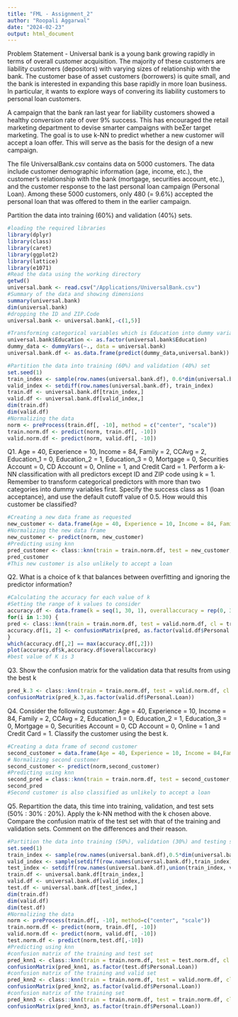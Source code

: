 ```yaml
---
title: "FML - Assignment_2"
author: "Roopali Aggarwal"
date: "2024-02-23"
output: html_document
---
```

Problem Statement -
Universal bank is a young bank growing rapidly in terms of overall customer acquisition. The majority of these customers are liability customers (depositors) with varying sizes of relationship with the bank. The customer base of asset customers (borrowers) is quite small, and the bank is interested in expanding this base rapidly in more loan business. In particular, it wants to explore ways of convering its liability customers to personal loan customers.

A campaign that the bank ran last year for liability customers showed a healthy conversion rate of over 9% success. This has encouraged the retail marketing department to devise smarter campaigns with beƩer target marketing. The goal is to use k-NN to predict whether a new customer will accept a loan offer. This will serve as the basis for the design of a new campaign.

The file UniversalBank.csv contains data on 5000 customers. The data include customer demographic information (age, income, etc.), the customer’s relationship with the bank (mortgage, securities account, etc.), and the customer response to the last personal loan campaign (Personal Loan). Among these 5000 customers, only 480 (= 9.6%) accepted the personal loan that was offered to them in the earlier campaign.

Partition the data into training (60%) and validation (40%) sets.
```r
#loading the required libraries
library(dplyr)
library(class)
library(caret)
library(ggplot2)
library(lattice)
library(e1071)
#Read the data using the working directory
getwd()
universal.bank <- read.csv("/Applications/UniversalBank.csv")
#Summary of the data and showing dimensions
summary(universal.bank)
dim(universal.bank)
#dropping the ID and ZIP.Code
universal.bank <- universal.bank[,-c(1,5)]
```

```r
#Transforming categorical variables which is Education into dummy variable
universal.bank$Education <- as.factor(universal.bank$Education)
dummy_data <- dummyVars(~., data = universal.bank)
universal.bank.df <- as.data.frame(predict(dummy_data,universal.bank))
```

```r
#Partition the data into training (60%) and validation (40%) set
set.seed(1)
train_index <- sample(row.names(universal.bank.df), 0.6*dim(universal.bank.df)[1])
valid_index <- setdiff(row.names(universal.bank.df), train_index)
train.df <- universal.bank.df[train_index,]
valid.df <- universal.bank.df[valid_index,]
dim(train.df)
dim(valid.df)
#Normalizing the data
norm <- preProcess(train.df[, -10], method = c("center", "scale"))
train.norm.df <- predict(norm, train.df[, -10])
valid.norm.df <- predict(norm, valid.df[, -10])
```
Q1. Age = 40, Experience = 10, Income = 84, Family = 2, CCAvg = 2, Education_1 = 0, Education_2 = 1, Education_3 = 0, Mortgage = 0, Securities Account = 0, CD Account = 0, Online = 1, and Credit Card = 1. Perform a k-NN classification with all predictors except ID and ZIP code using k = 1. Remember to transform categorical predictors with more than two categories into dummy variables first. Specify the success class as 1 (loan acceptance), and use the default cutoff value of 0.5. How would this customer be classified?
```r
#Creating a new data frame as requested
new_customer <- data.frame(Age = 40, Experience = 10, Income = 84, Family = 2, CCAvg = 2, Education.1 = 0, Education.2 = 1, Education.3 = 0, Mortgage = 0, Securities.Account = 0, CD.Account = 0, Online = 1, CreditCard = 1)
#Normalizing the new data frame
new_customer <- predict(norm, new_customer)
#Predicting using knn
pred_customer <- class::knn(train = train.norm.df, test = new_customer, cl = train.df$Personal.Loan, k = 1)
pred_customer
#This new customer is also unlikely to accept a loan
```
Q2. What is a choice of k that balances between overfitting and ignoring the predictor information?
```r
#Calculating the accuracy for each value of k
#Setting the range of k values to consider
accuracy.df <- data.frame(k = seq(1, 30, 1), overallaccuracy = rep(0, 30))
for(i in 1:30) {
pred <- class::knn(train = train.norm.df, test = valid.norm.df, cl = train.df$Personal.Loan, k = i)
accuracy.df[i, 2] <- confusionMatrix(pred, as.factor(valid.df$Personal.Loan),positive = "1")$overall[1]
}
which(accuracy.df[,2] == max(accuracy.df[,2]))
plot(accuracy.df$k,accuracy.df$overallaccuracy)
#best value of K is 3
```
Q3. Show the confusion matrix for the validation data that results from using the best k
```r
pred_k.3 <- class::knn(train = train.norm.df, test = valid.norm.df, cl = train.df$Personal.Loan, k = 3)
confusionMatrix(pred_k.3,as.factor(valid.df$Personal.Loan))
```
Q4. Consider the following customer: Age = 40, Experience = 10, Income = 84,
Family = 2, CCAvg = 2, Education_1 = 0, Education_2 = 1, Education_3 = 0,
Mortgage = 0, Securities Account = 0, CD Account = 0, Online = 1 and Credit
Card = 1. Classify the customer using the best k.
```r
#Creating a data frame of second customer
second_customer = data.frame(Age = 40, Experience = 10, Income = 84,Family = 2, CCAvg = 2, Education.1 = 0, Education.2 = 1, Education.3 = 0, Mortgage = 0, Securities.Account = 0, CD.Account = 0, Online = 1, CreditCard = 1)
# Normalizing second customer
second_customer <- predict(norm,second_customer)
#Predicting using knn
second_pred = class::knn(train = train.norm.df, test = second_customer, cl = train.df$Personal.Loan,k = 3)
second_pred
#Second customer is also classified as unlikely to accept a loan
```
Q5. Repartition the data, this time into training, validation, and test sets (50% : 30% : 20%). Apply
the k-NN method with the k chosen above. Compare the confusion matrix of the test set
with that of the training and validation sets. Comment on the differences and their reason.
```r
#Partition the data into training (50%), validation (30%) and testing set (20%)
set.seed(1)
train_index <- sample(row.names(universal.bank.df),0.5*dim(universal.bank.df)[1])
valid_index <- sample(setdiff(row.names(universal.bank.df),train_index),0.3*dim(universal.bank.df)[1])
test_index <- setdiff(row.names(universal.bank.df),union(train_index, valid_index))
train.df <- universal.bank.df[train_index,]
valid.df <- universal.bank.df[valid_index,]
test.df <- universal.bank.df[test_index,]
dim(train.df)
dim(valid.df)
dim(test.df)
#Normalizing the data
norm <- preProcess(train.df[, -10], method=c("center", "scale")) 
train.norm.df <- predict(norm, train.df[, -10]) 
valid.norm.df <- predict(norm, valid.df[, -10])
test.norm.df <- predict(norm,test.df[,-10])
#Predicting using knn
#confusion matrix of the training and test set
pred_knn1 <- class::knn(train = train.norm.df, test = test.norm.df, cl = train.df$Personal.Loan, k = 3)
confusionMatrix(pred_knn1, as.factor(test.df$Personal.Loan))
#confusion matrix of the training and valid set
pred_knn2 <- class::knn(train = train.norm.df, test = valid.norm.df, cl = train.df$Personal.Loan, k = 3)
confusionMatrix(pred_knn2, as.factor(valid.df$Personal.Loan))
#confusion matrix of the training set
pred_knn3 <- class::knn(train = train.norm.df, test = train.norm.df, cl = train.df$Personal.Loan, k = 3)
confusionMatrix(pred_knn3, as.factor(train.df$Personal.Loan))
```



